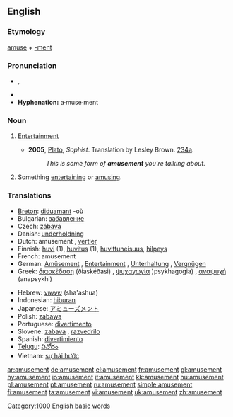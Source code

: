 ==English==

===Etymology===
[[amuse]] + [[-ment]]

===Pronunciation===
* {{IPA|/əˈmjuzmənt/}}, {{SAMPA|/@"mjuzm@nt/}}
*{{audio|en-us-amusement.ogg|Audio (US)}}
*'''Hyphenation:''' a·muse·ment

===Noun===
{{en-noun|s|-}}

# {{uncountable}} [[entertainment|Entertainment]]
#* '''2005''', [[w:Plato|Plato]], ''Sophist''.  Translation by Lesley Brown. [[w:Stephanus pagination|234a]].
#*:  ''This is some form of '''amusement''' you're talking about.''
# {{countable}} Something [[entertaining]] or [[amuse|amusing]].

===Translations===
{{rfc-level|Translations at L3+ (AutoFormat would have corrected level of Translations)}}
{{top}}
*[[Breton]]: [[diduamant]] {{m}} -où
*Bulgarian: [[забавление]] {{n}}
*Czech: [[zábava]] {{f}}
*Danish: [[underholdning]] {{c}}
*Dutch: amusement {{n}}, [[vertier]] {{n}}
*Finnish: [[huvi]] (1), [[huvitus]] (1), [[huvittuneisuus]], [[hilpeys]]
*French: amusement {{m}}
*German: [[Amüsement]] {{n}} {{obsolete}}, [[Entertainment]] {{n}} {{colloquial}}, [[Unterhaltung]] {{f}}, [[Vergnügen]] {{n}}
*Greek: [[διασκέδαση]] (ðiaskéðasi) {{f}}, [[ψυχαγωγία]] )psykhagogia) {{f}}, [[αναψυχή]] (anapsykhi) {{f}}
{{mid}}
*Hebrew: [[שעשוע]] (sha'ashua) {{m}}
*Indonesian: [[hibur]]an
*Japanese: [[アミューズメント]]
*Polish: [[zabawa]] {{f}}
*Portuguese: [[divertimento]] {{m}}
*Slovene: [[zabava]] {{f}}, [[razvedrilo]] {{n}}
*Spanish: [[divertimiento]] {{m}}
*[[Telugu]]: [[వినోదం]]
*Vietnam: [[sự hài hước]]
{{bottom}}

[[Category:1000 English basic words]]

[[ar:amusement]]
[[de:amusement]]
[[el:amusement]]
[[fr:amusement]]
[[gl:amusement]]
[[hy:amusement]]
[[io:amusement]]
[[it:amusement]]
[[kk:amusement]]
[[hu:amusement]]
[[pl:amusement]]
[[pt:amusement]]
[[ru:amusement]]
[[simple:amusement]]
[[fi:amusement]]
[[ta:amusement]]
[[vi:amusement]]
[[uk:amusement]]
[[zh:amusement]]